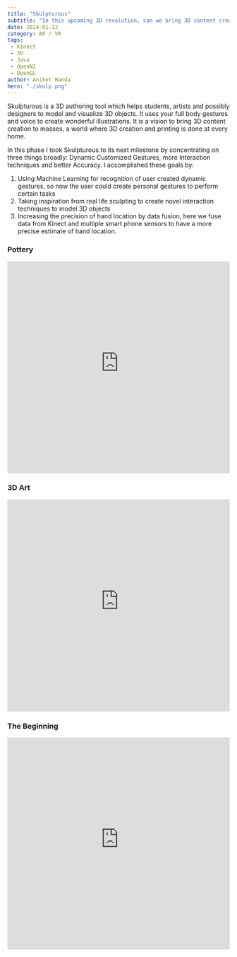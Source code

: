 ```yaml
---
title: "Skulpturous"
subtitle: "In this upcoming 3D revolution, can we bring 3D content creation to masses?"
date: 2014-01-12
category: AR / VR
tags:
 - Kinect
 - 3D
 - Java
 - OpenNI
 - OpenGL
author: Aniket Handa
hero: "./skulp.png"
---
```


Skulpturous is a 3D authoring tool which helps students, artists and possibly designers to model and visualize 3D objects. It uses your full body gestures and voice to create wonderful illustrations. It is a vision to bring 3D content creation to masses, a world where 3D creation and printing is done at every home.

In this phase I took Skulpturous to its next milestone by concentrating on three things broadly: Dynamic Customized Gestures, more Interaction techniques and better Accuracy. I accomplished these goals by:

 1. Using Machine Learning for recognition of user created dynamic gestures, so now the user could create personal gestures to perform certain tasks
 2. Taking inspiration from real life sculpting to create novel interaction techniques to model 3D objects
 3. Increasing the precision of hand location by data fusion, here we fuse data from Kinect and multiple smart phone sensors to have a more precise estimate of hand location.

### Pottery
<div className="Image__Small" style="height: 480px">
  <iframe width="100%" height="100%" src="https://www.youtube-nocookie.com/embed/TgfAg3GmP1c?modestbranding=1&color=white" frameborder="0"></iframe>
</div>

### 3D Art
<div className="Image__Small" style="height: 480px">
  <iframe width="100%" height="100%" src="https://www.youtube-nocookie.com/embed/f3MubFYdEtw?modestbranding=1&color=white" frameborder="0"></iframe>
</div>

### The Beginning
<div className="Image__Small" style="height: 480px">
  <iframe width="100%" height="100%" src="https://www.youtube-nocookie.com/embed/cFpJOYgHD3g?modestbranding=1&color=white" frameborder="0"></iframe>
</div>
			